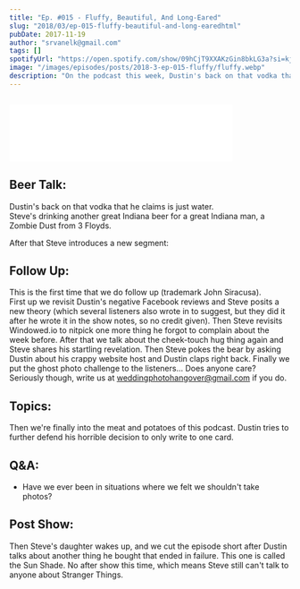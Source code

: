 ```yaml
---
title: "Ep. #015 - Fluffy, Beautiful, And Long-Eared"
slug: "2018/03/ep-015-fluffy-beautiful-and-long-earedhtml"
pubDate: 2017-11-19
author: "srvanelk@gmail.com"
tags: []
spotifyUrl: "https://open.spotify.com/show/09hCjT9XXAKzGin8bkLG3a?si=kjRZvQ1JTb6Ov3HVzSSlWA"
image: "/images/episodes/posts/2018-3-ep-015-fluffy/fluffy.webp"
description: "On the podcast this week, Dustin's back on that vodka that he claims is just water. Meanwhile, Steve's drinking another great Indiana beer for a great Indiana man, a Zombie Dust from 3 Floyds."
---
```


<figure>
  <img src="/images/episodes/posts/2018-3-ep-015-fluffy/fluffy.webp" alt="" />
</figure>
<iframe
  class="embedly-embed"
  src="//cdn.embedly.com/widgets/media.html?src=https%3A%2F%2Fanchor.fm%2Fweddingphotohangover%2Fembed%2Fepisodes%2FEp--015---Fluffy--Beautiful--And-Long-Eared-e1rihn&url=https%3A%2F%2Fanchor.fm%2Fweddingphotohangover%2Fepisodes%2FEp--015---Fluffy--Beautiful--And-Long-Eared-e1rihn&key=61d05c9d54e8455ea7a9677c366be814&type=text%2Fhtml&schema=anchor&wmode=opaque"
  width="400"
  height="102"
  scrolling="no"
  frameborder="0"
  allow="autoplay; fullscreen"
  allowfullscreen="true"
></iframe>

## Beer Talk:
Dustin's back on that vodka that he claims is just water.  
Steve's drinking another great Indiana beer for a great Indiana man, a Zombie Dust from 3 Floyds.

After that Steve introduces a new segment: 
## Follow Up:
This is the first time that we do follow up (trademark John Siracusa).  
First up we revisit Dustin's negative Facebook reviews and Steve posits a new theory (which several listeners also wrote in to suggest, but they did it after he wrote it in the show notes, so no credit given). Then Steve revisits Windowed.io to nitpick one more thing he forgot to complain about the week before. After that we talk about the cheek-touch hug thing again and Steve shares his startling revelation. Then Steve pokes the bear by asking Dustin about his crappy website host and Dustin claps right back. Finally we put the ghost photo challenge to the listeners... Does anyone care? Seriously though, write us at [weddingphotohangover@gmail.com](mailto:weddingphotohangover@gmail.com) if you do.

## Topics:
Then we're finally into the meat and potatoes of this podcast. Dustin tries to further defend his horrible decision to only write to one card. 

## Q&A:
- Have we ever been in situations where we felt we shouldn't take photos?

## Post Show:
Then Steve's daughter wakes up, and we cut the episode short after Dustin talks about another thing he bought that ended in failure. This one is called the Sun Shade. No after show this time, which means Steve still can't talk to anyone about Stranger Things.
